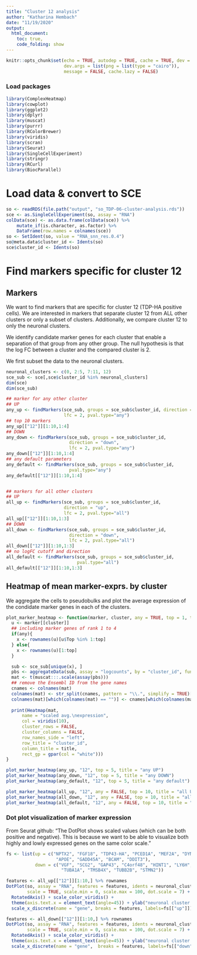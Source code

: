 ```yaml
---
title: "Cluster 12 analysis"
author: "Katharina Hembach"
date: "11/19/2020"
output: 
  html_document:
    toc: true,
    code_folding: show
---
```

```r
knitr::opts_chunk$set(echo = TRUE, autodep = TRUE, cache = TRUE, dev = "png",
                      dev.args = list(png = list(type = "cairo")), 
                      message = FALSE, cache.lazy = FALSE)
```

### Load packages

```r
library(ComplexHeatmap)
library(cowplot)
library(ggplot2)
library(dplyr)
library(muscat)
library(purrr)
library(RColorBrewer)
library(viridis)
library(scran)
library(Seurat)
library(SingleCellExperiment)
library(stringr)
library(RCurl)
library(BiocParallel)
```

# Load data & convert to SCE

```r
so <- readRDS(file.path("output", "so_TDP-06-cluster-analysis.rds"))
sce <- as.SingleCellExperiment(so, assay = "RNA")
colData(sce) <- as.data.frame(colData(sce)) %>% 
    mutate_if(is.character, as.factor) %>% 
    DataFrame(row.names = colnames(sce))
so <- SetIdent(so, value = "RNA_snn_res.0.4")
so@meta.data$cluster_id <- Idents(so)
sce$cluster_id <- Idents(so)
```


# Find markers specific for cluster 12

## Markers 

We want to find markers that are specific for cluster 12 (TDP-HA positive cells).
We are interested in markers that separate cluster 12 from ALL other clusters or only a subset of clusters.
Additionally, we compare cluster 12 to only the neuronal clusters.

We identify candidate marker genes for each cluster that enable a separation of that group from any other group. The null hypothesis is that the log FC between a cluster and the compared cluster is 2.

We first subset the data to the neuronal clusters.
```r
neuronal_clusters <- c(0, 2:5, 7:11, 12)
sce_sub <- sce[,sce$cluster_id %in% neuronal_clusters]
dim(sce)
dim(sce_sub)
```


```r
## marker for any other cluster
## UP
any_up <- findMarkers(sce_sub, groups = sce_sub$cluster_id, direction = "up", 
                      lfc = 2, pval.type="any")
## top 10 markers
any_up[["12"]][1:10,1:4]
## DOWN
any_down <- findMarkers(sce_sub, groups = sce_sub$cluster_id, 
                        direction = "down", 
                        lfc = 2, pval.type="any")
any_down[["12"]][1:10,1:4]
## any default parameters
any_default <- findMarkers(sce_sub, groups = sce_sub$cluster_id, 
                        pval.type="any")
any_default[["12"]][1:10,1:4]


## markers for all other clusters
## UP
all_up <- findMarkers(sce_sub, groups = sce_sub$cluster_id, 
                      direction = "up", 
                      lfc = 2, pval.type="all")
all_up[["12"]][1:10,1:3]
## DOWN
all_down <- findMarkers(sce_sub, groups = sce_sub$cluster_id, 
                        direction = "down", 
                        lfc = 2, pval.type="all")
all_down[["12"]][1:10,1:3]
## no logFC cutoff and direction
all_default <- findMarkers(sce_sub, groups = sce_sub$cluster_id, 
                           pval.type="all")
all_default[["12"]][1:10,1:3]
```

## Heatmap of mean marker-exprs. by cluster
We aggregate the cells to pseudobulks and plot the average expression of the condidate marker genes in each of the clusters. 
```r
plot_marker_heatmap <- function(marker, cluster, any = TRUE, top = 1, title = "") {
  u <- marker[[cluster]]
  ## including marker genes of rank 1 to 4
  if(any){
    x <- rownames(u)[u$Top %in% 1:top]
  } else{
    x <- rownames(u)[1:top]
  }

  sub <- sce_sub[unique(x), ]
  pbs <- aggregateData(sub, assay = "logcounts", by = "cluster_id", fun = "mean")
  mat <- t(muscat:::.scale(assay(pbs)))
  ## remove the Ensembl ID from the gene names
  cnames <- colnames(mat)
  colnames(mat) <- str_split(cnames, pattern = "\\.", simplify = TRUE)[,2] 
  colnames(mat)[which(colnames(mat) == "")] <- cnames[which(colnames(mat) == "")]
  
  print(Heatmap(mat,
      name = "scaled avg.\nexpression",
      col = viridis(10),
      cluster_rows = FALSE,
      cluster_columns = FALSE,
      row_names_side = "left",
      row_title = "cluster_id",
      column_title = title,
      rect_gp = gpar(col = "white")))
}

plot_marker_heatmap(any_up, "12", top = 5, title = "any UP")
plot_marker_heatmap(any_down, "12", top = 5, title = "any DOWN")
plot_marker_heatmap(any_default, "12", top = 5, title = "any default")
```

```r
plot_marker_heatmap(all_up, "12", any = FALSE, top = 10, title = "all UP")
plot_marker_heatmap(all_down, "12", any = FALSE, top = 10, title = "all DOWN")
plot_marker_heatmap(all_default, "12", any = FALSE, top = 10, title = "all default")
```

### Dot plot visualization of marker expression

From Seurat github:
"The DotPlot shows scaled values (which can be both positive and negative). This is because we want to be able to visualize both highly and lowly expressed genes on the same color scale."

```r
fs <- list(up = c("NPTX2", "FGF18", "TDP43-HA", "PCED1A", "MEF2A", "DYNC2H1", 
                   "APOE", "GADD45A", "BCAM", "DDIT3"),
           down = c("VGF", "SCG2", "GAP43", "C4orf48", "HINT1", "LY6H", 
                     "TUBA1A", "TMSB4X", "TUBB2B", "STMN2"))

features <- all_up[["12"]][1:10,] %>% rownames
DotPlot(so, assay = "RNA", features = features, idents = neuronal_clusters, 
        scale = TRUE, scale.min = 0, scale.max = 100, dot.scale = 7) + 
  RotatedAxis() + scale_color_viridis() + 
  theme(axis.text.x = element_text(angle=45)) + ylab("neuronal cluster ID") + 
  scale_x_discrete(name = "gene", breaks = features, labels=fs[["up"]])

features <- all_down[["12"]][1:10,] %>% rownames
DotPlot(so, assay = "RNA", features = features, idents = neuronal_clusters, 
        scale = TRUE, scale.min = 0, scale.max = 100, dot.scale = 7) + 
  RotatedAxis() + scale_color_viridis() + 
  theme(axis.text.x = element_text(angle=45)) + ylab("neuronal cluster ID") + 
  scale_x_discrete(name = "gene",  breaks = features, labels=fs[["down"]])
```
